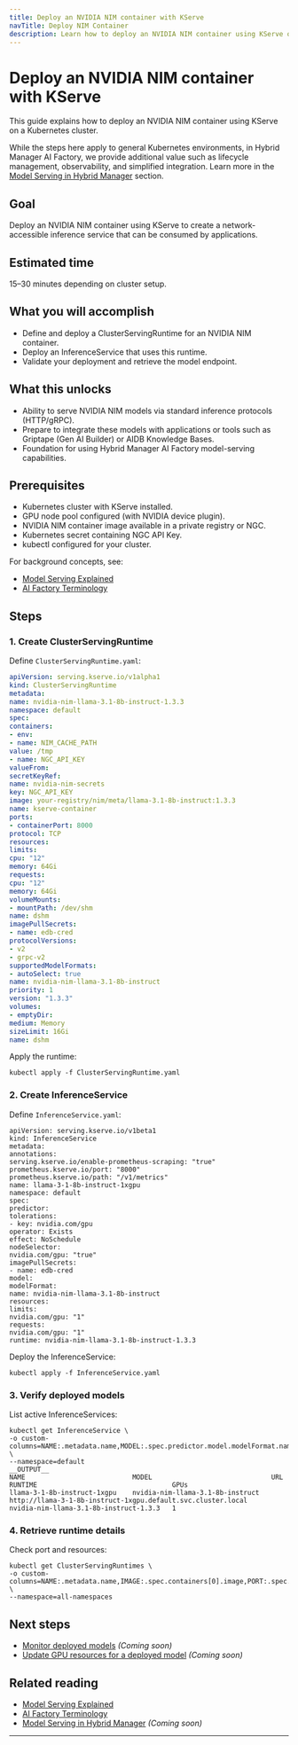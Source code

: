 ```yaml
---
title: Deploy an NVIDIA NIM container with KServe
navTitle: Deploy NIM Container
description: Learn how to deploy an NVIDIA NIM container using KServe on a Kubernetes cluster. Understand core concepts and prepare for using this capability in EDB Hybrid Manager AI Factory.
---
```


# Deploy an NVIDIA NIM container with KServe

This guide explains how to deploy an NVIDIA NIM container using KServe on a Kubernetes cluster.

While the steps here apply to general Kubernetes environments, in Hybrid Manager AI Factory, we provide additional value such as lifecycle management, observability, and simplified integration. Learn more in the [Model Serving in Hybrid Manager](/edb-postgres-ai/ai-factory/model/serving/) section.

## Goal

Deploy an NVIDIA NIM container using KServe to create a network-accessible inference service that can be consumed by applications.

## Estimated time

15–30 minutes depending on cluster setup.

## What you will accomplish

-   Define and deploy a ClusterServingRuntime for an NVIDIA NIM container.
-   Deploy an InferenceService that uses this runtime.
-   Validate your deployment and retrieve the model endpoint.

## What this unlocks

-   Ability to serve NVIDIA NIM models via standard inference protocols (HTTP/gRPC).
-   Prepare to integrate these models with applications or tools such as Griptape (Gen AI Builder) or AIDB Knowledge Bases.
-   Foundation for using Hybrid Manager AI Factory model-serving capabilities.

## Prerequisites

-   Kubernetes cluster with KServe installed.
-   GPU node pool configured (with NVIDIA device plugin).
-   NVIDIA NIM container image available in a private registry or NGC.
-   Kubernetes secret containing NGC API Key.
-   kubectl configured for your cluster.

For background concepts, see:

-   [Model Serving Explained](/edb-postgres-ai/ai-factory/learn/explained/ai-factory-concepts/#model-serving)
-   [AI Factory Terminology](/edb-postgres-ai/ai-factory/learn/explained/terminology/#model-serving)

## Steps

### 1. Create ClusterServingRuntime

Define `ClusterServingRuntime.yaml`:

```yaml
apiVersion: serving.kserve.io/v1alpha1
kind: ClusterServingRuntime
metadata:
name: nvidia-nim-llama-3.1-8b-instruct-1.3.3
namespace: default
spec:
containers:
- env:
- name: NIM_CACHE_PATH
value: /tmp
- name: NGC_API_KEY
valueFrom:
secretKeyRef:
name: nvidia-nim-secrets
key: NGC_API_KEY
image: your-registry/nim/meta/llama-3.1-8b-instruct:1.3.3
name: kserve-container
ports:
- containerPort: 8000
protocol: TCP
resources:
limits:
cpu: "12"
memory: 64Gi
requests:
cpu: "12"
memory: 64Gi
volumeMounts:
- mountPath: /dev/shm
name: dshm
imagePullSecrets:
- name: edb-cred
protocolVersions:
- v2
- grpc-v2
supportedModelFormats:
- autoSelect: true
name: nvidia-nim-llama-3.1-8b-instruct
priority: 1
version: "1.3.3"
volumes:
- emptyDir:
medium: Memory
sizeLimit: 16Gi
name: dshm
```

Apply the runtime:

```shell
kubectl apply -f ClusterServingRuntime.yaml
```

### 2. Create InferenceService

Define `InferenceService.yaml`:

```shell
apiVersion: serving.kserve.io/v1beta1
kind: InferenceService
metadata:
annotations:
serving.kserve.io/enable-prometheus-scraping: "true"
prometheus.kserve.io/port: "8000"
prometheus.kserve.io/path: "/v1/metrics"
name: llama-3-1-8b-instruct-1xgpu
namespace: default
spec:
predictor:
tolerations:
- key: nvidia.com/gpu
operator: Exists
effect: NoSchedule
nodeSelector:
nvidia.com/gpu: "true"
imagePullSecrets:
- name: edb-cred
model:
modelFormat:
name: nvidia-nim-llama-3.1-8b-instruct
resources:
limits:
nvidia.com/gpu: "1"
requests:
nvidia.com/gpu: "1"
runtime: nvidia-nim-llama-3.1-8b-instruct-1.3.3
```

Deploy the InferenceService:

```shell
kubectl apply -f InferenceService.yaml
```

### 3. Verify deployed models

List active InferenceServices:

```shell
kubectl get InferenceService \
-o custom-columns=NAME:.metadata.name,MODEL:.spec.predictor.model.modelFormat.name,URL:.status.address.url,RUNTIME:.spec.predictor.model.runtime,GPUs:.spec.predictor.model.resources.limits.nvidia\\.com/gpu \
--namespace=default
__OUTPUT__
NAME                           MODEL                              URL                                                                         RUNTIME                                  GPUs
llama-3-1-8b-instruct-1xgpu    nvidia-nim-llama-3.1-8b-instruct   http://llama-3-1-8b-instruct-1xgpu.default.svc.cluster.local                 nvidia-nim-llama-3.1-8b-instruct-1.3.3   1
```

### 4. Retrieve runtime details

Check port and resources:

```shell
kubectl get ClusterServingRuntimes \
-o custom-columns=NAME:.metadata.name,IMAGE:.spec.containers[0].image,PORT:.spec.containers[0].ports[0].containerPort,CPUs:.spec.containers[0].resources.limits.cpu,MEMORY:.spec.containers[0].resources.limits.memory \
--namespace=all-namespaces
```

## Next steps

-   [Monitor deployed models](monitor-inferenceservice/) *(Coming soon)*
-   [Update GPU resources for a deployed model](update-gpu-resources/) *(Coming soon)*

## Related reading

-   [Model Serving Explained](/edb-postgres-ai/ai-factory/learn/explained/ai-factory-concepts/#model-serving)
-   [AI Factory Terminology](/edb-postgres-ai/ai-factory/learn/explained/terminology/#model-serving)
-   [Model Serving in Hybrid Manager](/edb-postgres-ai/ai-factory/model/serving/) *(Coming soon)*

* * *
